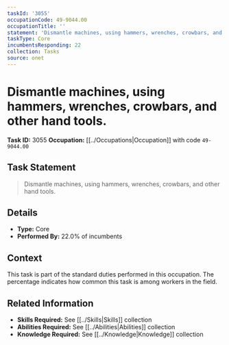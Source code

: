 ```yaml
---
taskId: '3055'
occupationCode: 49-9044.00
occupationTitle: ''
statement: 'Dismantle machines, using hammers, wrenches, crowbars, and other hand tools.'
taskType: Core
incumbentsResponding: 22
collection: Tasks
source: onet
---
```

# Dismantle machines, using hammers, wrenches, crowbars, and other hand tools.

**Task ID:** 3055
**Occupation:** [[../Occupations|Occupation]] with code `49-9044.00`

## Task Statement

> Dismantle machines, using hammers, wrenches, crowbars, and other hand tools.

## Details

- **Type:** Core
- **Performed By:** 22.0% of incumbents

## Context

This task is part of the standard duties performed in this occupation. The percentage indicates how common this task is among workers in the field.

## Related Information

- **Skills Required:** See [[../Skills|Skills]] collection
- **Abilities Required:** See [[../Abilities|Abilities]] collection
- **Knowledge Required:** See [[../Knowledge|Knowledge]] collection
